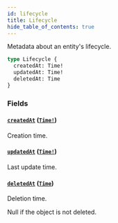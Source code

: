 ```yaml
---
id: lifecycle
title: Lifecycle
hide_table_of_contents: true
---
```



Metadata about an entity's lifecycle.

```graphql
type Lifecycle {
  createdAt: Time!
  updatedAt: Time!
  deletedAt: Time
}
```


### Fields

#### [`createdAt`](#) ([`Time!`](/schema/scalars/time))

Creation time.


#### [`updatedAt`](#) ([`Time!`](/schema/scalars/time))

Last update time.


#### [`deletedAt`](#) ([`Time`](/schema/scalars/time))

Deletion time.

Null if the object is not deleted.




